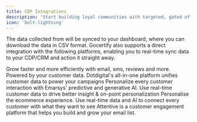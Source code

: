```yaml
---
title: CDP Integrations
description: 'Start building loyal communities with targeted, gated offers.'
icon: 'bolt-lightning'
---
```


The data collected from  will be synced to your dashboard, where you can download the data in CSV format.
Gocertify also supports a direct integration with the following platforms, enabling you to real-time sync data to your CDP/CRM and action it straight away.


<CardGroup cols={2}>
  <Card title="Klaviyo" href="/section/captureData/klaviyo" img="/images/klaviyoLogo.png">
    Grow faster and more efficiently with email, sms, reviews and more. Powered by your customer data.
  </Card>
  <Card title="Dot Digital" href="/section/captureData/dotdigital" img="/images/dotdigitalLogo.png">
    Dotdigital's all-in-one platform unifies customer data to power your campaigns
  </Card>
  <Card title="Emarsys" href="/section/captureData/emarsys" img="/images/emarsysLogo.png">
    Personalize every customer interaction with Emarsys' predictive and generative AI.
  </Card>
  <Card title="Ometria" href="/section/captureData/ometria" img="/images/ometriaLogo.png">
    Use real-time customer data to drive better insight & on-point personalization
  </Card>
  <Card title="Bloomreach" href="/section/captureData/bloomreach" img="/images/bloomreach/logo.png">
     Personalise the ecommerce experience. Use real-time data and AI to connect every customer with what they want to see
  </Card>
  <Card title="Attentive" href="/section/captureData/attentive" img="/images/attentive/logo.png">
     Attentive is a customer engagement platform that helps you build and grow your email list.
  </Card>
</CardGroup>
